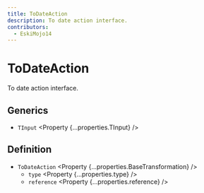 ```yaml
---
title: ToDateAction
description: To date action interface.
contributors:
  - EskiMojo14
---
```



# ToDateAction

To date action interface.

## Generics

- `TInput` <Property {...properties.TInput} />

## Definition

- `ToDateAction` <Property {...properties.BaseTransformation} />
  - `type` <Property {...properties.type} />
  - `reference` <Property {...properties.reference} />
